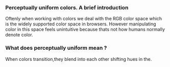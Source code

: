 ### Perceptually uniform colors. A brief introduction

Oftenly when working with colors we deal with the RGB color space which is the widely supported
color space in browsers. However manipulating color in this space feels unintuitive because thats
not how humans normally denote color.

### What does perceptually uniform mean ?

When colors transition,they blend into each other shifting hues in the.
